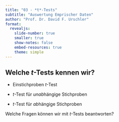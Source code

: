 ```yaml
---
title: "03 - *t*-Tests"
subtitle: "Auswertung Emprischer Daten"
author: "Prof. Dr. David F. Urschler"
format: 
  revealjs:
    slide-number: true
    smaller: true
    show-notes: false
    embed-resources: true
    theme: simple
---
```



## Welche *t*-Tests kennen wir?

::: {.incremental}
- Einstichproben *t*-Test

- *t*-Test für *unab*hängige Stichproben

- *t*-Test für *ab*hängige Stichproben
:::

Welche Fragen können wir mit *t*-Tests beantworten?

